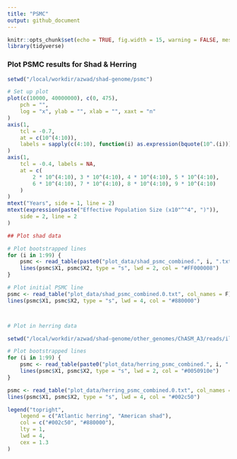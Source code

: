 ```yaml
---
title: "PSMC"
output: github_document
---
```


```r
knitr::opts_chunk$set(echo = TRUE, fig.width = 15, warning = FALSE, message = FALSE)
library(tidyverse)
```


### Plot PSMC results for Shad & Herring
```r
setwd("/local/workdir/azwad/shad-genome/psmc")

# Set up plot
plot(c(10000, 40000000), c(0, 475),
    pch = "",
    log = "x", ylab = "", xlab = "", xaxt = "n"
)
axis(1,
    tcl = -0.7,
    at = c(10^(4:10)),
    labels = sapply(c(4:10), function(i) as.expression(bquote(10^.(i))))
)
axis(1,
    tcl = -0.4, labels = NA,
    at = c(
        2 * 10^(4:10), 3 * 10^(4:10), 4 * 10^(4:10), 5 * 10^(4:10),
        6 * 10^(4:10), 7 * 10^(4:10), 8 * 10^(4:10), 9 * 10^(4:10)
    )
)
mtext("Years", side = 1, line = 2)
mtext(expression(paste("Effective Population Size (x10"^"4", ")")),
    side = 2, line = 2
)

## Plot shad data

# Plot bootstrapped lines
for (i in 1:99) {
    psmc <- read_table(paste0("plot_data/shad_psmc_combined.", i, ".txt"), col_names = F)
    lines(psmc$X1, psmc$X2, type = "s", lwd = 2, col = "#FF000008")
}

# Plot initial PSMC line
psmc <- read_table("plot_data/shad_psmc_combined.0.txt", col_names = F)
lines(psmc$X1, psmc$X2, type = "s", lwd = 4, col = "#880000")



# Plot in herring data

setwd("/local/workdir/azwad/shad-genome/other_genomes/ChASM_A3/reads/illumina/psmc")

# Plot bootstrapped lines
for (i in 1:99) {
    psmc <- read_table(paste0("plot_data/herring_psmc_combined.", i, ".txt"), col_names = F)
    lines(psmc$X1, psmc$X2, type = "s", lwd = 2, col = "#0050910e")
}

psmc <- read_table("plot_data/herring_psmc_combined.0.txt", col_names = F)
lines(psmc$X1, psmc$X2, type = "s", lwd = 4, col = "#002c50")

legend("topright",
    legend = c("Atlantic herring", "American shad"),
    col = c("#002c50", "#880000"),
    lty = 1,
    lwd = 4,
    cex = 1.3
)
```